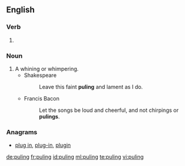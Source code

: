 ==English==

===Verb===
{{head|en}}

# {{present participle of|pule}}

===Noun===
{{en-noun}}

# A whining or whimpering.
#* Shakespeare
#*: Leave this faint '''puling''' and lament as I do.
#* Francis Bacon
#*: Let the songs be loud and cheerful, and not chirpings or '''pulings'''.

===Anagrams===
* [[plug in#English|plug in]], [[plug-in#English|plug-in]], [[plugin#English|plugin]]

[[de:puling]]
[[fr:puling]]
[[id:puling]]
[[ml:puling]]
[[te:puling]]
[[vi:puling]]